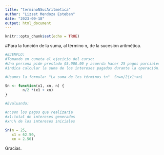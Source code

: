 ```yaml
---
title: "terminoNSucAritmetica"
author: "Lizzet Mendoza Esteban"
date: "2023-09-18"
output: html_document
---
```


```r
knitr::opts_chunk$set(echo = TRUE)
```

#Para la función de la suma, al término n, de la sucesión aritmética.

```r
#EJEMPLO:
#Tomando en cuneta el ejecicio del curso:
#Una persona pide prestado $5,000.00 y acuerda hacer 25 pagos parciales de $200.00, así como pagar 1.25% mensual de intereses sobre el saldo insoluto o adeudado en cada periodo.
#indica calcular la suma de los intereses pagados durante la operación.

#Usamos la formula: "La suma de los términos tn"  Sn=n/2(x1+xn)

Sn <- function(x1, xn, n) {
        n/2 *(x1 + xn)
}

#Evaluando:

#n:son los pagos que realizaría
#x1:total de intereses generados
#xn:% de los intereses iniciales

Sn(n = 25,
   x1 = 62.50,
   xn = 2.50)

```

Gracias.